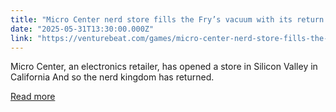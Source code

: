 ```yaml
---
title: "Micro Center nerd store fills the Fry’s vacuum with its return to Silicon Valley"
date: "2025-05-31T13:30:00.000Z"
link: "https://venturebeat.com/games/micro-center-nerd-store-fills-the-frys-vacuum-with-its-return-to-silicon-valley/"
---
```


Micro Center, an electronics retailer, has opened a store in Silicon Valley in California And so the nerd kingdom has returned.

[Read more](https://venturebeat.com/games/micro-center-nerd-store-fills-the-frys-vacuum-with-its-return-to-silicon-valley/)
